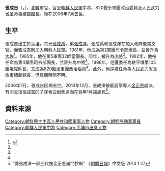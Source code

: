 {{noteTA
|G1=Country
|1=zh:北朝鮮; zh-cn:朝鲜; zh-tw:朝鮮; zh-hk:朝鮮; zh-sg:朝鲜;
}}

'''張成吉'''（{{lang-ko|장성길}}，{{bd|1939年|1月13日|2006年|7月|}}），[[北韓|北韓]]軍官，官至[[朝鮮人民軍|朝鮮人民軍]]中將、820戰車軍團政治委員及人民武力省革命事績館館長。後在2006年7月去世。

==生平==
張成吉出生於[[平壤|平壤]]，其兄[[張成禹|張成禹]]，弟[[張成澤|張成澤]]。張成禹和張成澤在加入政府後當文官，而張成吉則加入朝鮮人民軍。1981年，他成為第2軍團司令部團長，並晉升為[[大佐|大佐]]<ref name="cybernk">{{Cite web |url=http://www.cybernk.net/infoText/InfoHumanDetail.aspx?rightType=3&SearchSubject=null&SearchAdminst=null&SearchSubject=null&SearchAdminst=null&SearchSubject=null&SearchAdminst=null&SearchSubject=null&SearchAdminst=null&SearchSubject=null&SearchAdminst=null&schword=&cp=1&mc=EJ0902&hid=EJ090200229482&direct=1&SearchSubject=null&SearchAdminst=null |title=장성길(張成吉) |access-date=2014-01-30 |archive-date=2016-03-07 |archive-url=https://web.archive.org/web/20160307171527/http://www.cybernk.net/infoText/InfoHumanDetail.aspx?rightType=3&SearchSubject=null&SearchAdminst=null&SearchSubject=null&SearchAdminst=null&SearchSubject=null&SearchAdminst=null&SearchSubject=null&SearchAdminst=null&SearchSubject=null&SearchAdminst=null&schword=&cp=1&mc=EJ0902&hid=EJ090200229482&direct=1&SearchSubject=null&SearchAdminst=null |dead-url=no }}</ref>。1985年，他在第5軍團32師當團長。同年，被升為[[少將|少將]]<ref name="cybernk"/>。1992年，他被任命為第4軍團司令部團長，並晉升為中將<ref name="cybernk"/>。1996年，他獲委任為駐平壤第105團坦克師長，又成為820戰車軍團政治委員<ref name="cybernk"/>。此外，他還被任命為人民武力省革命事績館館長，但具體時間不明。

2006年7月，張成吉因病去世。2013年12月，張成澤被最高領導人[[金正恩|金正恩]]處決，有消息指張成吉的子孫也受到牽連而在翌年1月被處死<ref>"傳張成澤一家三代被金正恩滿門抄斬" 《[[朝鮮日報|朝鮮日報]]》中文版 2014 1 27</ref>。

==資料來源==
{{reflist}}

[[Category:朝鮮民主主義人民共和國軍事人物|Category:朝鮮民主主義人民共和國軍事人物]]
[[Category:朝鮮勞動黨黨員|Category:朝鮮勞動黨黨員]]
[[Category:朝鮮人民軍中將|Category:朝鮮人民軍中將]]
[[Category:平壤市出身人物|Category:平壤市出身人物]]